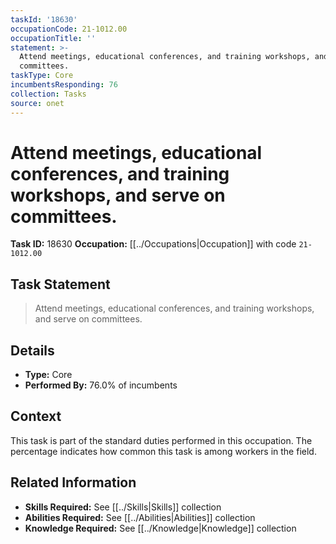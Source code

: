 ```yaml
---
taskId: '18630'
occupationCode: 21-1012.00
occupationTitle: ''
statement: >-
  Attend meetings, educational conferences, and training workshops, and serve on
  committees.
taskType: Core
incumbentsResponding: 76
collection: Tasks
source: onet
---
```

# Attend meetings, educational conferences, and training workshops, and serve on committees.

**Task ID:** 18630
**Occupation:** [[../Occupations|Occupation]] with code `21-1012.00`

## Task Statement

> Attend meetings, educational conferences, and training workshops, and serve on committees.

## Details

- **Type:** Core
- **Performed By:** 76.0% of incumbents

## Context

This task is part of the standard duties performed in this occupation. The percentage indicates how common this task is among workers in the field.

## Related Information

- **Skills Required:** See [[../Skills|Skills]] collection
- **Abilities Required:** See [[../Abilities|Abilities]] collection
- **Knowledge Required:** See [[../Knowledge|Knowledge]] collection
